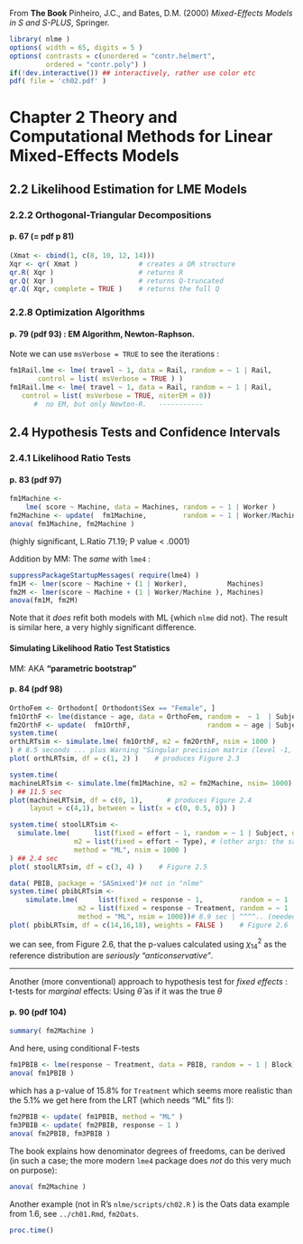 From **The Book**
  Pinheiro, J.C., and Bates, D.M. (2000)
  *Mixed-Effects Models in S and S-PLUS*, Springer.

```r
library( nlme )
options( width = 65, digits = 5 )
options( contrasts = c(unordered = "contr.helmert",
         ordered = "contr.poly") )
if(!dev.interactive()) ## interactively, rather use color etc
pdf( file = 'ch02.pdf' )
```

# Chapter 2    Theory and Computational Methods for Linear Mixed-Effects Models

## 2.2   Likelihood Estimation for LME Models

### 2.2.2  Orthogonal-Triangular Decompositions

#### p. 67  (= pdf p 81)

```r
(Xmat <- cbind(1, c(8, 10, 12, 14)))
Xqr <- qr( Xmat )               # creates a QR structure
qr.R( Xqr )                     # returns R
qr.Q( Xqr )                     # returns Q-truncated
qr.Q( Xqr, complete = TRUE )    # returns the full Q
```

### 2.2.8  Optimization Algorithms

#### p. 79 (pdf 93) :  EM Algorithm,  Newton-Raphson.

Note we can use  `msVerbose = TRUE`  to see the iterations :

```r
fm1Rail.lme <- lme( travel ~ 1, data = Rail, random = ~ 1 | Rail,
       control = list( msVerbose = TRUE ) )
fm1Rail.lme <- lme( travel ~ 1, data = Rail, random = ~ 1 | Rail,
   control = list( msVerbose = TRUE, niterEM = 0))
      #  no EM, but only Newton-R.   -----------
```


## 2.4 Hypothesis Tests and Confidence Intervals

### 2.4.1 Likelihood Ratio Tests

#### p. 83 (pdf 97)

```r
fm1Machine <-
    lme( score ~ Machine, data = Machines, random = ~ 1 | Worker )
fm2Machine <- update(  fm1Machine,         random = ~ 1 | Worker/Machine )
anova( fm1Machine, fm2Machine )
```

(highly significant, L.Ratio  71.19;   P value < .0001)

Addition by MM:  The _same_  with `lme4` :
```r
suppressPackageStartupMessages( require(lme4) )
fm1M <- lmer(score ~ Machine + (1 | Worker),          Machines)
fm2M <- lmer(score ~ Machine + (1 | Worker/Machine ), Machines)
anova(fm1M, fm2M)
```

Note that it *does* refit both models with ML {which `nlme` did not}.
The result is similar here, a very highly significant difference.

#### __Simulating__  Likelihood Ratio Test Statistics

MM:  AKA  __"parametric bootstrap"__

#### p. 84 (pdf 98)

```r
OrthoFem <- Orthodont[ Orthodont$Sex == "Female", ]
fm1OrthF <- lme(distance ~ age, data = OrthoFem, random =  ~ 1  | Subject )
fm2OrthF <- update(  fm1OrthF,                   random = ~ age | Subject )
system.time(
orthLRTsim <- simulate.lme( fm1OrthF, m2 = fm2OrthF, nsim = 1000 )
) # 8.5 seconds ... plus Warning "Singular precision matrix (level -1, block 1)
plot( orthLRTsim, df = c(1, 2) )    # produces Figure 2.3
```

```r
system.time(
machineLRTsim <- simulate.lme(fm1Machine, m2 = fm2Machine, nsim= 1000)
) ## 11.5 sec
plot(machineLRTsim, df = c(0, 1),      # produces Figure 2.4
     layout = c(4,1), between = list(x = c(0, 0.5, 0)) )
```

```r
system.time( stoolLRTsim <-
  simulate.lme(      list(fixed = effort ~ 1, random = ~ 1 | Subject, data = ergoStool),
                m2 = list(fixed = effort ~ Type), # (other args: the same)
                method = "ML", nsim = 1000 )
) ## 2.4 sec
plot( stoolLRTsim, df = c(3, 4) )    # Figure 2.5
```

```r
data( PBIB, package = 'SASmixed')# not in "nlme"
system.time( pbibLRTsim <-
    simulate.lme(     list(fixed = response ~ 1,         random = ~ 1 | Block, data = PBIB),
                 m2 = list(fixed = response ~ Treatment, random = ~ 1 | Block, data = PBIB),
                 method = "ML", nsim = 1000))# 8.9 sec | ^^^^.. (needed here - why ?)
plot( pbibLRTsim, df = c(14,16,18), weights = FALSE )    # Figure 2.6
```

we can see, from Figure 2.6, that the p-values calculated using $χ^2_{14}$ as the reference distribution are _seriously “anticonservative”_.

--- --- ---

Another (more conventional) approach to hypothesis test for _fixed effects_ :
t-tests for _*marginal*_ effects:
Using $\hat\theta$ as if it was the true $\theta$

#### p. 90 (pdf 104)

```r
summary( fm2Machine )
```

And here, using conditional F-tests

```r
fm1PBIB <- lme(response ~ Treatment, data = PBIB, random = ~ 1 | Block)
anova( fm1PBIB )
```

which has a p-value of 15.8% for `Treatment`  which seems more realistic
than the 5.1% we get here from the LRT (which needs "ML" fits !):

```r
fm2PBIB <- update( fm1PBIB, method = "ML" )
fm3PBIB <- update( fm2PBIB, response ~ 1 )
anova( fm2PBIB, fm3PBIB )
```

The book explains how denominator degrees of freedoms, can be derived (in
such a case; the more modern `lme4` package does *not* do this very much on purpose):

```r
anova( fm2Machine )
```

Another example (not in R's `nlme/scripts/ch02.R` ) is the  Oats data
example from 1.6, see `../ch01.Rmd`, `fm2Oats`.


```r
proc.time()
```

